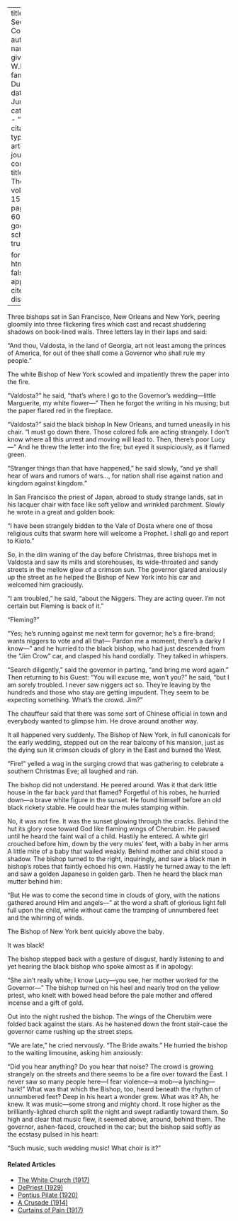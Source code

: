 
---
title: 'The Second Coming'
author:
  - name:
      given: W.E.B.
      family: Du Bois
date: Jun. 1917
categories: 
  - ""
citation: 
  type: article-journal
  container-title: The Crisis
  volume: 15
  issue: 2
  page: 59-60
google-scholar: true

format:
  html:
    toc: false
    appendix-cite-as: display
---



Three bishops sat in San Francisco, New Orleans and New York, peering gloomily into three flickering fires which cast and recast shuddering shadows on book-lined walls. Three letters lay in their laps and said:

"And thou, Valdosta, in the land of Georgia, art not least among the princes of America, for out of thee shall come a Governor who shall rule my people."

The white Bishop of New York scowled and impatiently threw the paper into the fire.

"Valdosta?" he said, "that's where I go to the Governor's wedding---little Marguerite, my white flower---" Then he forgot the writing in his musing; but the paper flared red in the fireplace.

"Valdosta?" said the black bishop In New Orleans, and turned uneasily in his chair. "I must go down there. Those colored folk are acting strangely. I don't know where all this unrest and moving will lead to. Then, there's poor Lucy---" And he threw the letter into the fire; but eyed it suspiciously, as it flamed green.

"Stranger things than that have happened," he said slowly, "and ye shall hear of wars and rumors of wars..., for nation shall rise against nation and kingdom against kingdom."

In San Francisco the priest of Japan, abroad to study strange lands, sat in his lacquer chair with face like soft yellow and wrinkled parchment. Slowly he wrote in a great and golden book:

"I have been strangely bidden to the Vale of Dosta where one of those religious cults that swarm here will welcome a Prophet. I shall go and report to Kioto."

So, in the dim waning of the day before Christmas, three bishops met in Valdosta and saw its mills and storehouses, its wide-throated and sandy streets in the mellow glow of a crimson sun. The governor glared anxiously up the street as he helped the Bishop of New York into his car and welcomed him graciously.

"I am troubled," he said, "about the Niggers. They are acting queer. I'm not certain but Fleming is back of it."

"Fleming?"

"Yes; he's running against me next term for governor; he's a fire-brand; wants niggers to vote and all that--- Pardon me a moment, there's a darky I know---" and he hurried to the black bishop, who had just descended from the "Jim Crow" car, and clasped his hand cordially. They talked in whispers.

"Search diligently," said the governor in parting, "and bring me word
again." Then returning to his Guest: "You will excuse me, won't you?" he
said, "but I am sorely troubled. I never saw niggers act so. They're leaving
by the hundreds and those who stay are getting impudent. They seem to be
expecting something. What's the crowd. Jim?"

The chauffeur said that there was some sort of Chinese official in town and
everybody wanted to glimpse him. He drove around another way.

It all happened very suddenly. The Bishop of New York, in full canonicals
for the early wedding, stepped out on the rear balcony of his mansion, just as
the dying sun lit crimson clouds of glory in the East and burned the West.

"Fire!" yelled a wag in the surging crowd that was gathering to celebrate
a southern Christmas Eve; all laughed and ran.

The bishop did not understand. He peered around. Was it that dark little
house in the far back yard that flamed? Forgetful of his robes, he hurried
down—a brave white figure in the sunset. He found himself before an old
black rickety stable. He could hear the mules stamping within.

No, it was not fire. It was the sunset glowing through the cracks. Behind
the hut its glory rose toward God like flaming wings of Cherubim. He paused
until he heard the faint wail of a child. Hastily he entered. A white girl
crouched before him, down by the very mules' feet, with a baby in her arms
A little mite of a baby that wailed weakly. Behind mother and child stood a
shadow. The bishop turned to the right, inquiringly, and saw a black man
in bishop's robes that faintly echoed his own. Hastily he turned away to the
left and saw a golden Japanese in golden garb. Then he heard the black man
mutter behind him:

"But He was to come the second time in clouds of glory, with the nations
gathered around Him and angels---" at the word a shaft of glorious light fell full
upon the child, while without came the tramping of unnumbered feet and the
whirring of winds.

The Bishop of New York bent quickly above the baby.

It was black!

The bishop stepped back with a gesture of disgust, hardly listening to and
yet hearing the black bishop who spoke almost as if in apology:

"She ain't really white; I know Lucy---you see, her mother worked for
the Governor---" The bishop turned on his heel and nearly trod on the yellow
priest, who knelt with bowed head before the pale mother and offered incense
and a gift of gold.

Out into the night rushed the bishop. The wings of the Cherubim were
folded back against the stars. As he hastened down the front stair-case the
governor came rushing up the street steps.

"We are late," he cried nervously. "The Bride awaits." He hurried the
bishop to the waiting limousine, asking him anxiously:

"Did you hear anything? Do you hear that noise? The crowd is growing
strangely on the streets and there seems to be a fire over toward the East. I
never saw so many people here---I fear violence---a mob---a lynching---hark!"
What was that which the Bishop, too, heard beneath the rhythm of unnumbered feet? Deep in his heart a wonder grew. What was it? Ah, he knew.
It was music---some strong and mighty chord. It rose higher as the brilliantly-lighted church split the night and swept radiantly toward them. So high and
clear that music flew, it seemed above, around, behind them. The governor,
ashen-faced, crouched in the car; but the bishop said softly as the ecstasy pulsed
in his heart:

"Such music, such wedding music! What choir is it?"

<!-- Similar articles start here -->
<div  class="clear-wrap"></div>

#### Related Articles

* [The White Church (1917)](/Volumes/14/01/white_church.html)
* [DePriest (1929)](/Volumes/36/02/depriest.html)
* [Pontius Pilate (1920)](/Volumes/21/02/pontius-pilate.html)
* [A Crusade (1914)](/Volumes/07/05/crusades.html)
* [Curtains of Pain (1917)](/Volumes/13/04/curtains_of_pain.html)

<!-- Similar articles end here -->